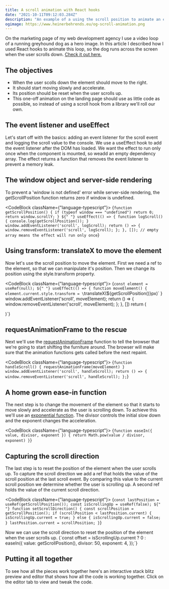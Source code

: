 ```yaml
---
title: A scroll animation with React hooks
date: "2021-10-11T09:12:03.284Z"
description: "An example of a using the scroll position to animate an element is React using useEffect, useState and useRef"
ogimage: https://www.heinerbehrends.eu/og-scroll-animation.png
---
```



On the marketing page of my web development agency I use a video loop of a running
greyhound dog as a hero image. In this article I described how I used React hooks
to animate this loop, so the dog runs across the screen when the user scrolls down.
[Check it out here.](https://www.flyfi.nl/)

## The objectives

- When the user scolls down the element should move to the right.
- It should start moving slowly and accelerate.
- Its position should be reset when the user scrolls up.
- This one-off animation on the landing page should use as little code as possible, so
  instead of using a scroll hook from a library we'll roll our own.

## The event listener and useEffect

Let's start off with the basics: adding an event listener for the scroll event and
logging the scroll value to the console. We use a useEffect hook to add the event
listener after the DOM has loaded. We want the effect to run only once when the
component is mounted, so weadd an empty dependency array.
The effect returns a function that removes the event listener to prevent a memory leak.

## The window object and server-side rendering

To prevent a 'window is not defined' error while server-side rendering, the getScrollPosition
function returns zero if window is undefined.

<CodeBlock className={"language-typescript"}>
  {`function getScrollPosition() {
  if (typeof window === "undefined") return 0;
  return window.scrollY;
}
${" "}
useEffect(() => {
  function logScroll() {
    console.log(getScrollPosition());
  }
  window.addEventListener('scroll', logScroll);
  return () => {
    window.removeEventListener('scroll', logScroll);
  };
}, []); // empty array means the effect will run only once`}
</CodeBlock>

## Using transform: translateX to move the element

Now let's use the scroll position to move the element. First we need a ref to the element,
so that we can manipulate it's position. Then we change its position using the style.transform
property.

<CodeBlock className={"language-typescript"}>
  {`const element = useRef(null);
${" "}
useEffect(() => {
  function moveElement() {
    element.current.style.transform = \`translateX(\${getScrollPosition()}px)\`
  }
  window.addEventListener('scroll', moveElement);
  return () => {
    window.removeEventListener('scroll', moveElement);
  };
}, [])
return (
  <div ref={element} />
)`}
</CodeBlock>

## requestAnimationFrame to the rescue

Next we'll use the [requestAnimationFrame](https://developer.mozilla.org/en-US/docs/Web/API/window/requestAnimationFrame)
function to tell the browser that we're going to start shifting the furniture around.
The browser will make sure that the animation functions gets called before the next repaint.

<CodeBlock className={"language-typescript"}>
  {`function handleScroll() {
  requestAnimationFrame(moveElement)
}
window.addEventListener('scroll', handleScroll);
return () => {
  window.removeEventListener('scroll', handleScroll);
};`}
</CodeBlock>

## A home grown ease-in function

The next step is to change the movement of the element so that it starts to move slowly
and accelerate as the user is scrolling down. To achieve this we'll use an
[exponential function](https://en.wikipedia.org/wiki/Exponential_function). The divisor
controls the initial slow down and the exponent changes the acceleration.

<CodeBlock className={"language-typescript"}>
  {`function easeIn({ value, divisor, exponent }) {
  return Math.pow(value / divisor, exponent)
}`}
</CodeBlock>

## Capturing the scroll direction

The last step is to reset the position of the element when the user scrolls up.
To capture the scroll direction we add a ref that holds the value of the scroll
position at the last scroll event. By comparing this value to the current scroll
position we determine whether the user is scrolling up. A second ref holds the
value of the current scroll direction.

<CodeBlock className={"language-typescript"}>
  {`const lastPosition = useRef(getScrollPosition());
const isScrollingUp = useRef(false);
${" "}
function setScrollDirection() {
  const scrollPosition = getScrollPosition();
  if (scrollPosition < lastPosition.current) {
    isScrollingUp.current = true;
  } else {
    isScrollingUp.current = false;
  }
  lastPosition.current = scrollPosition;
}`}

</CodeBlock>
Now we can use the scroll direction to reset the position of the element when the user scrolls up.
<CodeBlock className={'language-typescript'}>
  {`const offset = isScrollingUp.current
  ? 0
  : easeIn({
      value: getScrollPosition(),
      divisor: 50,
      exponent: 4,
    });`}
</CodeBlock>

## Putting it all together

To see how all the pieces work together here's an interactive stack blitz preview and editor that
shows how all the code is working together. Click on the editor tab to view and tweak the code.

<br />

<StackBlitz projectId="react-ts-e4qefd" view="preview" height={500} />
